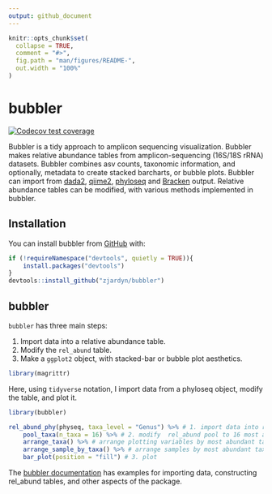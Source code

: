 ```yaml
---
output: github_document
---
```


<!-- README.md is generated from README.Rmd. Please edit that file -->

```r
knitr::opts_chunk$set(
  collapse = TRUE,
  comment = "#>",
  fig.path = "man/figures/README-",
  out.width = "100%"
)
```

# bubbler

<!-- badges: start -->
<!-- [![R-CMD-check](https://github.com/zjardyn/bubbler/workflows/R-CMD-check/badge.svg)](https://github.com/zjardyn/bubbler/actions) -->
[![Codecov test coverage](https://codecov.io/gh/zjardyn/bubbler/main/graph/badge.svg)](https://codecov.io/gh/zjardyn/bubbler?branch=main)
<!-- badges: end -->

Bubbler is a tidy approach to amplicon sequencing visualization. Bubbler makes relative abundance tables from amplicon-sequencing (16S/18S rRNA) datasets. Bubbler combines asv counts, taxonomic information, and optionally, metadata to create stacked barcharts, or bubble plots. Bubbler can import from [dada2](https://github.com/benjjneb/dada2), [qiime2](https://github.com/qiime2/qiime2), [phyloseq](https://joey711.github.io/phyloseq/) and [Bracken](https://github.com/jenniferlu717/Bracken) output. Relative abundance tables can be modified, with various methods implemented in bubbler.  

## Installation

You can install bubbler from [GitHub](https://github.com/) with:

``` r
if (!requireNamespace("devtools", quietly = TRUE)){
    install.packages("devtools")
}
devtools::install_github("zjardyn/bubbler")
```

## bubbler 

`bubbler` has three main steps: 

1. Import data into a relative abundance table.
2. Modify the `rel_abund` table. 
3. Make a `ggplot2` object, with stacked-bar or bubble plot aesthetics.
    
```r
library(magrittr)
```

Here, using `tidyverse` notation, I import data from a phyloseq object, modify the table, and plot it. 

```r
library(bubbler)

rel_abund_phy(physeq, taxa_level = "Genus") %>% # 1. import data into rel_abund.
    pool_taxa(n_taxa = 16) %>% # 2. modify  rel_abund pool to 16 most abundant taxa
    arrange_taxa() %>% # arrange plotting variables by most abundant taxa.
    arrange_sample_by_taxa() %>% # arrange samples by most abundant taxa
    bar_plot(position = "fill") # 3. plot
```


The [bubbler documentation](https://zjardyn.github.io/bubbler/) has examples for importing data, constructing rel_abund tables, and other aspects of the package. 



<!-- You'll still need to render `README.Rmd` regularly, to keep `README.md` up-to-date. `devtools::build_readme()` is handy for this. -->



<!-- In that case, don't forget to commit and push the resulting figure files, so they display on GitHub and CRAN. -->
